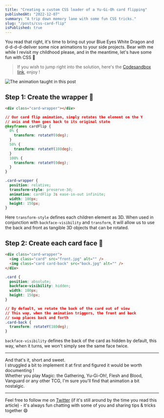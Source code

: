 ```yaml
---
title: "Creating a custom CSS loader of a Yu-Gi-Oh card flipping"
publishedAt: "2022-12-07"
summary: "A trip down memory lane with some fun CSS tricks."
slug: "/posts/css-card-flip"
isPublished: true
---
```


You read that right, it's time to bring out your Blue Eyes White Dragon and d-d-d-d-deliver some nice animations to your side projects. Bear with me while I revisit my childhood please, and in the meantime, let's have some fun with CSS 🥰

> If you wish to jump right into the solution, here's the [Codesandbox link](https://codesandbox.io/s/hopeful-worker-icrcnh?file=/index.html), enjoy !

![The animation taught in this post](https://dev-to-uploads.s3.amazonaws.com/uploads/articles/nusrv418m4kafficsvjj.gif)

## Step 1: Create the wrapper 🎁

```html
<div class="card-wrapper"></div>
```

```css
// Our card flip animation, simply rotates the element on the Y
// axis and then goes back to its original state
@keyframes cardFlip {
  0% {
    transform: rotateY(0deg);
  }
  50% {
    transform: rotateY(180deg);
  }
  100% {
    transform: rotateY(0deg);
  }
}

.card-wrapper {
  position: relative;
  transform-style: preserve-3d;
  animation: cardFlip 3s ease-in-out infinite;
  width: 100px;
  height: 150px;
}
```

Here `transform-style` defines each children element as 3D. When used in conjunction with `backface-visibility` and `transform`, it will allow us to use the back and front as tangible 3D objects that can be rotated.

## Step 2: Create each card face 🎴

```html
<div class="card-wrapper">
  <img class="card" src="front.jpg" alt="" />
  <img class="card card-back" src="back.jpg" alt="" />
</div>
```

```css
.card {
  position: absolute;
  backface-visibility: hidden;
  width: 100px;
  height: 150px;
}

// By default, we rotate the back of the card out of view
// This way, when the animation triggers, the front and back
// swap places back and forth
.card-back {
  transform: rotateY(180deg);
}
```

`backface-visibility` defines the back of the card as hidden by default, this way, when it turns, we won't simply see the same face twice.

---

And that's it, short and sweet.  
I struggled a bit to implement it at first and figured it would be worth documenting !  
Whether you play Magic: the Gathering, Yu-Gi-Oh!, Flesh and Blood, Vanguard or any other TCG, I'm sure you'll find that animation a bit nostalgic.

---

Feel free to follow me on [Twitter](https://twitter.com/christo_kade) (if it's still around by the time you read this article) - it's always fun chatting with some of you and sharing tips & tricks together 😄
